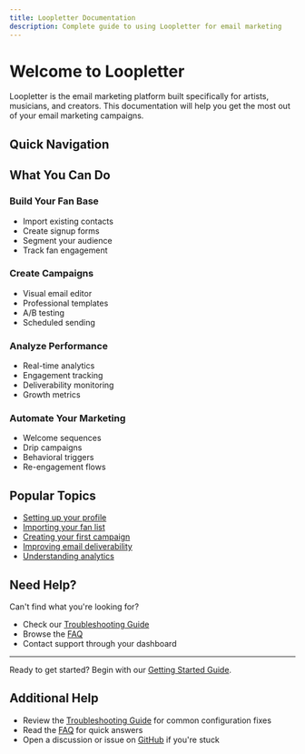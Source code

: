 ```yaml
---
title: Loopletter Documentation
description: Complete guide to using Loopletter for email marketing
---
```


# Welcome to Loopletter

Loopletter is the email marketing platform built specifically for artists, musicians, and creators. This documentation will help you get the most out of your email marketing campaigns.

## Quick Navigation

<Cards>
  <Card
    title="Getting Started"
    description="Set up your account and send your first campaign"
    href="/docs/getting-started"
  />
  <Card
    title="Creating Campaigns"
    description="Design and send beautiful email campaigns"
    href="/docs/campaigns/creating-campaigns"
  />
  <Card
    title="Managing Your Audience"
    description="Import fans and create targeted segments"
    href="/docs/audience/importing-fans"
  />
  <Card
    title="Domain Setup"
    description="Improve deliverability with email authentication"
    href="/docs/domain-setup"
  />
</Cards>

## What You Can Do

### Build Your Fan Base
- Import existing contacts
- Create signup forms
- Segment your audience
- Track fan engagement

### Create Campaigns
- Visual email editor
- Professional templates
- A/B testing
- Scheduled sending

### Analyze Performance
- Real-time analytics
- Engagement tracking
- Deliverability monitoring
- Growth metrics

### Automate Your Marketing
- Welcome sequences
- Drip campaigns
- Behavioral triggers
- Re-engagement flows

## Popular Topics

- [Setting up your profile](/docs/getting-started/profile-setup)
- [Importing your fan list](/docs/audience/importing-fans)
- [Creating your first campaign](/docs/campaigns/creating-campaigns)
- [Improving email deliverability](/docs/domain-setup)
- [Understanding analytics](/docs/analytics)

## Need Help?

Can't find what you're looking for? 

- Check our [Troubleshooting Guide](/docs/troubleshooting)
- Browse the [FAQ](/docs/troubleshooting/faq)
- Contact support through your dashboard

---

Ready to get started? Begin with our [Getting Started Guide](/docs/getting-started).

## Additional Help

- Review the [Troubleshooting Guide](/docs/troubleshooting) for common configuration fixes
- Read the [FAQ](/docs/troubleshooting/faq) for quick answers
- Open a discussion or issue on [GitHub](https://github.com/Loopletter/loopletter/discussions) if you're stuck
